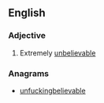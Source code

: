 ==English==
===Adjective===
{{en-adj}}
# {{context|slang|vulgar}} Extremely [[unbelievable]]

===Anagrams===
* [[unfuckingbelievable#English|unfuckingbelievable]]